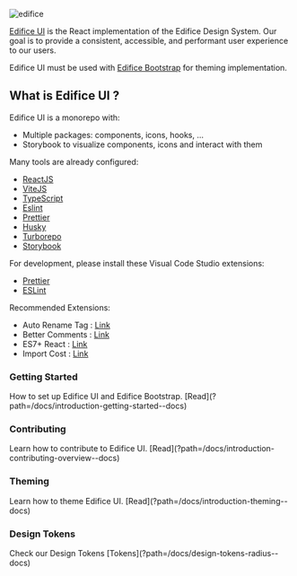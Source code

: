 
<Meta title="Introduction/Welcome" />

<style>
  {`
    * {box-sizing: border-box;}
    .card {
        background-color: rgb(255, 255, 255);
        border-radius: 16px;
        border: 2px solid rgb(230, 230, 230);
        display: flex;
        flex-direction: column;
        -webkit-box-pack: justify;
        justify-content: space-between;
        padding: 16px 24px;
        flex: 1 1 40%;
    }
  `}
</style>

![edifice](logo.svg)

[Edifice UI](https://github.com/opendigitaleducation/edifice-ui) is the React implementation of the Edifice Design System.
Our goal is to provide a consistent, accessible, and performant user experience to our users.

Edifice UI must be used with [Edifice Bootstrap](?path=/docs/introduction-theming--docs) for theming implementation.

## What is Edifice UI ?

Edifice UI is a monorepo with:

- Multiple packages: components, icons, hooks, ...
- Storybook to visualize components, icons and interact with them

Many tools are already configured:

- [ReactJS](https://beta.reactjs.org/)
- [ViteJS](https://v3.vitejs.dev/guide/)
- [TypeScript](https://www.typescriptlang.org/)
- [Eslint](https://eslint.org/)
- [Prettier](https://prettier.io/)
- [Husky](https://github.com/typicode/husky)
- [Turborepo](https://turbo.build/repo)
- [Storybook](https://storybook.js.org/)

For development, please install these Visual Code Studio extensions:

- [Prettier](https://marketplace.visualstudio.com/items?itemName=esbenp.prettier-vscode)
- [ESLint](https://marketplace.visualstudio.com/items?itemName=dbaeumer.vscode-eslint)

Recommended Extensions:

- Auto Rename Tag : [Link](https://marketplace.visualstudio.com/items?itemName=formulahendry.auto-rename-tag)
- Better Comments : [Link](https://marketplace.visualstudio.com/items?itemName=aaron-bond.better-comments)
- ES7+ React : [Link](https://marketplace.visualstudio.com/items?itemName=dsznajder.es7-react-js-snippets)
- Import Cost : [Link](https://marketplace.visualstudio.com/items?itemName=wix.vscode-import-cost)

<div class="d-flex gap-16 flex-wrap">
  <div class="card">
    <h3>Getting Started</h3>
    How to set up Edifice UI and Edifice Bootstrap.
  [Read](?path=/docs/introduction-getting-started--docs)
  </div>

<div class="card">
  <h3>Contributing</h3>
  Learn how to contribute to Edifice UI. [Read](?path=/docs/introduction-contributing-overview--docs)
</div>

<div class="card">
  <h3>Theming</h3>
  Learn how to theme Edifice UI. [Read](?path=/docs/introduction-theming--docs)
</div>

  <div class="card">
    <h3>Design Tokens</h3>
    Check our Design Tokens
    [Tokens](?path=/docs/design-tokens-radius--docs)
  </div>
</div>
